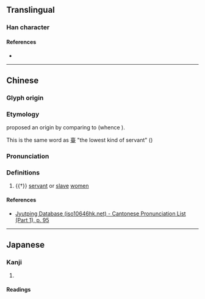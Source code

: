 {{character info}}
==Translingual==

===Han character===
{{Han char|rn=38|rad=女|as=14|sn=17|four=44414|canj=VGRG|ids=⿰女臺}}

====References====
* {{Han ref|kx=0273.030|dkj=06827|dj=0541.090|hdz=21085.140|uh=5B2F|ud=23343|bh=ECD5|bd=60629}}

----

==Chinese==
{{zh-forms}}

===Glyph origin===
{{Han etym}}

===Etymology===
{{zh-ref|Schuessler (2007)}} proposed an {{der|zh|aav}} origin by comparing {{och-l|嬯|tr=tə̂}} to {{cog|okz|tai||female person, commoner woman}} (whence {{cog|km|ម្តាយ||mother}}).

This is the same word as [[臺]] "the lowest kind of servant" ({{w|Zuozhuan|Zuo}})

===Pronunciation===
{{zh-pron
|m=tái
|c=toi4
|mc=y
|oc=y
|cat=
}}

===Definitions===
{{zh-hanzi}}

# {{†}} {{lb|zh|{{w|bronze inscriptions}}}} [[servant]] or [[slave]] [[women]]

====References====
* [http://www.iso10646hk.net/jp/document/download.jsp Jyutping Database (iso10646hk.net) - Cantonese Pronunciation List (Part 1), p. 95]

----

==Japanese==

===Kanji===
{{ja-kanji|grade=|rs=女14}}

# {{rfdef|ja|sort=女14}}

====Readings====
{{ja-readings
|goon=だい
|kanon=たい
|kun=にぶ-い
}}